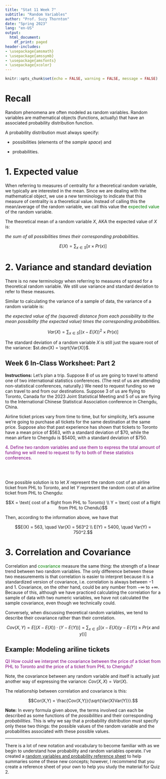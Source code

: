 ```yaml
---
title: "Stat 11 Week 7"
subtitle: "Random Variables" 
author: "Prof. Suzy Thornton"
date: "Spring 2023"
lang: "en-US"
output:
  html_document:
    df_print: paged
header-includes:
- \usepackage{amsmath}
- \usepackage{amssymb}
- \usepackage{amsfonts}
- \usepackage{xcolor}
---
```


```r
knitr::opts_chunk$set(echo = FALSE, warning = FALSE, message = FALSE)
```

# Recall 

Random phenomena are often modeled as random variables. Random variables are mathematical objects (functions, actually) that have an associated probability distribution function. 

A probability distribution must always specify:

* possibilities (elements of the *sample space*) and 

* probabilities. 

  
# 1. Expected value 

When referring to measures of centrality for a theoretical random variable, we typically are interested in the mean. Since we are dealing with the mathematical object, we use a new terminology to indicate that this measure of centrality is a theoretical value. Instead of calling this the mean/average of the random variable, we call this value the <span style="color:green">expected value</span> of the random variable. 

The theoretical mean of a random variable $X$, AKA the expected value of $X$ is: 

*the sum of all possibilities times their corresponding probabilities*. 
  
$$E(X) = \sum_{x\in S} \left[ x \times Pr(x) \right]$$   
  
# 2. Variance and standard deviation  

There is no new terminology when referring to measures of spread for a theoretical random variable. We still use variance and standard deviation to refer to these measures. 

Similar to calculating the variance of a sample of data, the variance of a random variable is:

*the expected value of the (squared) distance from each possibility to the mean possibility (the expected value) times the corresponding probabilities*.

$$Var(X) = \sum_{x \in S} \left[(x-E(X))^2\times Pr(x)\right]$$ 

The standard deviation of a random variable $X$ is still just the square root of the variance: $st.dev(X) = \sqrt{Var(X)}$. 


## Week 6 In-Class Worksheet: Part 2 

**Instructions:** Let's plan a trip. Suppose $8$ of us are going to travel to attend one of two international statistics conferences. (The rest of us are attending non-statistical conferences, naturally.) We need to request funding so we can travel to and from our destinations. Suppose $3$ of us are flying to Toronto, Canada for the 2023 Joint Statistical Meeting and $5$ of us are flying to the International Chinese Statistical Association conference in Chengdu, China.  

Airline ticket prices vary from time to time, but for simplicity, let's assume we're going to purchase all tickets for the same destination at the same price. Suppose also that past experience has shown that tickets to Toronto have a mean price of $\$563$, with a standard deviation of $\$70$, while the mean airfare to Chengdu is $\$5400$, with a standard deviation of $\$750$.

<span style="color:purple">4. Define two random variables and use them to express the total amount of funding we will need to request to fly to both of these statistics conferences.</span>

<br>
<br>

One possible solution is to let $X$ represent the random cost of an airline ticket from PHL to Toronto, and let $Y$ represent the random cost of an airline ticket from PHL to Chengdu: 

$$X = \text{ cost of a flight from PHL to Toronto} \\ Y = \text{ cost of a flight from PHL to Chendu}$$

Then, according to the information above, we have that 

$$E(X) = 563, \quad Var(X) = 563^2 \\ E(Y) = 5400, \quad Var(Y) = 750^2.$$



# 3. Correlation and Covariance 

Correlation and <span style="color:green">covariance</span> measure the same thing: the strength of a linear trend between two random variables. The only difference between these two measurements is that correlation is easier to interpret because it is a standardized version of covariance, i.e. correlation is always between $-1$ and $1$. Covariance, on the other hand, could be any number from $-\infty$ to $+\infty$. Because of this, although we have practiced calculating the correlation for a sample of data with two numeric variables, we have not calculated the sample covariance, even though we technically could.  

Conversely, when discussing theoretical random variables, we tend to describe their covariance rather than their correlation. 

$$Cov(X,Y) = E\left[(X-E(X))\cdot(Y-E(Y)) \right] = \sum_{x \in S} \left[(x-E(X)(y-E(Y))\times Pr(x \text{ and }y)) \right]$$

## Example: Modeling ariline tickets 

<span style="color:purple">Q) How could we interpret the covariance between the price of a ticket from PHL to Toronto and the price of a ticket from PHL to Chengdu?</span> 


Note, the covariance between any random variable and itself is actually just another way of expressing the variance: $Cov(X,X) = Var(X)$. 


The relationship between correlation and covariance is this:

$$Cor(X,Y) = \frac{Cov(X,Y)}{\sqrt{Var(X)Var(Y)}}.$$


**Note:** In every formula given above, the terms involved can each be described as some functions of the *possibilities* and their corresponding *probabilities*. This is why we say that a probability distribution must specify only these two things: the possible values of the random variable and the probabilities associated with these possible values.  


***

There is a lot of new notation and vocabulary to become familiar with as we begin to understand how probability and random variables operate. I've created a [random variables and probability reference sheet](https://profsuzy.github.io/Stat11/Cheat-sheet-2.html) to help summaries some of these new concepts; however, I recommend that you create a reference sheet of your own to help you study the material for Quiz 2. 